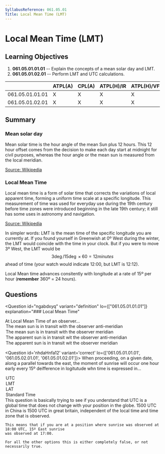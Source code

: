 ```yaml
---
SyllabusReference: 061.05.01
Title: Local Mean Time (LMT)
---
```


# Local Mean Time (LMT)

## Learning Objectives

1. **061.05.01.01.01** -- Explain the concepts of a mean solar day and LMT.
2. **061.05.01.02.01** -- Perform LMT and UTC calculations.

|                 | ATPL(A) | CPL(A) | ATPL(H)/IR | ATPL(H)/VFR | CPL(H) | IR  | CBIR(A) |
| --------------- | ------- | ------ | ---------- | ----------- | ------ | --- | ------- |
| 061.05.01.01.01 | X       | X      | X          | X           | X      |     |         |
| 061.05.01.02.01 | X       | X      | X          | X           | X      |     |         |

## Summary

### Mean solar day

Mean solar time is the hour angle of the mean Sun plus 12 hours. This 12 hour
offset comes from the decision to make each day start at midnight for civil
purposes, whereas the hour angle or the mean sun is measured from the local
meridian.

[Source: Wikipedia](https://en.wikipedia.org/wiki/Solar_time#Mean_solar_time)

### Local Mean Time

Local mean time is a form of solar time that corrects the variations of local
apparent time, forming a uniform time scale at a specific longitude. This
measurement of time was used for everyday use during the 19th century before
time zones were introduced beginning in the late 19th century; it still has some
uses in astronomy and navigation.

[Source: Wikipedia](https://en.wikipedia.org/wiki/Local_mean_time)

In simpler words: LMT is the mean time of the specific longitude you are
currently at. If you found yourself in Greenwish at 0º West during the winter,
the LMT would coincide with the time in your clock. But if you were to move 3º
West, the LMT would be $$3\deg / 15\deg \times 60 = 12 minutes$$ ahead of time
(your watch would indicate 12:00, but LMT is 12:12).

Local Mean time advances consitently with longitude at a rate of 15º per hour
(**remember** 360º = 24 hours).

## Questions

<Question
  id="ngabdxyq"
  variant="definition"
  lo={["061.05.01.01.01"]}
  explanation="### Local Mean Time"
>
  <Text variant="oneCorrect">
    At <Subject /> Local Mean Time of an observer...
  </Text>
  <Option
    id="ngabdxyq-1"
    subject={["0000"]}
    why="The local mean time counts time from the anti-meridian. That is, hour 00:00 corresponds to the anti-meridian"
  >
    The mean sun is in transit with the observer anti-meridian
  </Option>
  <Option
    id="ngabdxyq-2"
    subject={["1200"]}
    why="The local mean time counts time from the anti-meridian. As such, hour 12:00 corresponds to the meridian"
  >
    The mean sun is in transit with the observer meridian
  </Option>
  <Option
    id="ngabdxyq-3"
    why='Local mean time awlays refers to the "mean sun".'
  >
    The apparent sun is in transit wit the observer anti-meridian
  </Option>
  <Option
    id="ngabdxyq-4"
    why='Local mean time awlays refers to the "mean sun".'
  >
    The apparent sun is in transit wit the observer meridian
  </Option>
</Question>

<Question id='nhdaHnfa12' variant='correct' lo={['061.05.01.01.01', '061.05.02.01.01', '061.05.01.02.01']}>
  <Text variant='oneCorrect'>
    When proceeding, on a given date, along a parallel towards the east, the moment of sunrise will 
    occur one hour early every 15º deifference in logitutude whn time is expressed in...
  </Text>
  <Option id='nhdaHnfa12-1' correct why="UTC does not change with a change in langitude: it's always the same. So if a point experiences sunrise at 08:00 UTC, a point 15º to the east will have eperiencied sunrise at 07:00 UTC.">UTC</Option>
  <Option id='nhdaHnfa12-2' why='When dealing with Local Mean Time, at a given latitude for a given day, the sunset will alway be at the same time, regardless of where you are.'>LMT</Option>
  <Option id='nhdaHnfa12-3' why='When dealing with Local apparent time, at a given latitude, regardless of day, the sunset will always be at the same time, regardless of where you are.'>LAT</Option>
  <Option 
    id='nhdaHnfa12-4' 
    why="This answer is correct only withing some time zones. For example, if you are in Lisbon, and you move 15º towards the east, you will end up in Spain, where the sunrise will occour at the same time. This is true because portugal and Spain are in different time zones one hour appart. But if you are in the western part of china, and move the to the east, you will still be within the same time zone, and sunrise will occour one hour earlier. This is because china has a single time zone. As such this answer can't be considered correct.">
      Standard Time
    </Option>
  <Explanation>
    This question is basically trying to see if you understand that UTC is a global time
    that does not change with your position in the globe. 1500 UTC in China is 1500 UTC in great britain, 
    independent of the local time and time zone that is observed.

    This means that if you are at a position where sunrise was observed at 18:00 UTC, 15º East sunrise
    was observed at 17:00.

    For all the other options this is either completely false, or not necessarily true.

  </Explanation>
</Question>
